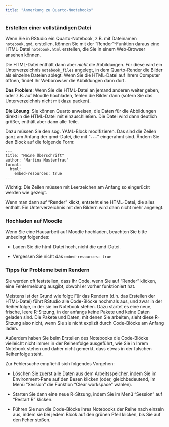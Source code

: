 ```yaml
---
title: "Anmerkung zu Quarto-Nootebooks"
---
```


### Erstellen einer vollständigen Datei

Wenn Sie in RStudio ein Quarto-Notebook, z.B. mit Dateinamen `notebook.qmd`, erstellen, können Sie mit der "Render"-Funktion daraus eine HTML-Datei `notebook.html` erstellen, die Sie in einem Web-Browser ansehen können. 

Die HTML-Datei enthält dann aber *nicht* die Abbildungen. Für diese wird ein Unterverzeichnis `notebook_files` angelegt, in dem Quarto-Render die Bilder als einzelne Dateien ablegt. Wenn Sie die HTML-Datei auf Ihrem Computer öffnen, findet Ihr Webbrowser die Abbildungen dann dort.

**Das Problem**: Wenn Sie die HTML-Datei an jemand anderen weiter geben, oder z.B. auf Moodle hochladen, fehlen die Bilder dann (sofern Sie das Unterverzeichnis nicht mit dazu packen).

**Die Lösung**: Sie können Quarto anweisen, die Daten für die Abbildungen direkt in die HTML-Datei mit einzuschließen. Die Datei wird dann deutlich größer, enthält aber dann alle Teile.

Dazu müssen Sie den sog. YAML-Block modifizieren. Das sind die Zeilen ganz am Anfang der qmd-Datei, die mit "`---`" eingerahmt sind. Ändern Sie den Block auf die folgende Form:

```
---
title: "Meine Überschrift"
author: "Martina Musterfrau"
format: 
  html:
    embed-resources: true
---
```

Wichtig: Die Zeilen müssen mit Leerzeichen am Anfang so eingerückt werden wie gezeigt.

Wenn man dann auf "Render" klickt, entsteht eine HTML-Datei, die alles enthält. Ein Unterverzeichnis mit den Bildern wird dann nicht mehr angelegt.

### Hochladen auf Moodle

Wenn Sie eine Hausarbeit auf Moodle hochladen, beachten Sie bitte unbedingt folgendes:

- Laden Sie die html-Datei hoch, nicht die qmd-Datei.

- Vergessen Sie nicht das `embed-resources: true`

### Tipps für Probleme beim Rendern

Sie werden oft feststellen, dass Ihr Code, wenn Sie auf "Render" klicken, eine Fehlermeldung ausgibt, obwohl er vorher funktioniert hat. 

Meistens ist der Grund wie folgt: Für das Rendern (d.h. das Erstellen der HTML-Datei) führt RStudio alle Code-Blöcke nochmals aus, und zwar in der Reihenfolge, in der sie im Notebook stehen. Dazu startet es eine neue, frische, leere R-Sitzung, in der anfangs keine Pakete und keine Daten geladen sind. Die Pakete und Daten, mit denen Sie arbeiten, sieht diese R-Sitzung also nicht, wenn Sie sie nicht explizit durch Code-Blöcke am Anfang laden. 

Außerdem haben Sie beim Erstellen des Notebooks die Code-Blöcke vielleicht nicht immer in der Reihenfolge ausgeführt, wie Sie in Ihrem Notebook stehen und daher nicht gemerkt, dass etwas in der falschen Reihenfolge steht.

Zur Fehlersuche empfiehlt sich folgendes Vorgehen:

- Löschen Sie zuerst alle Daten aus dem Arbeitsspeicher, indem Sie im Environment-Pane auf den Besen klicken (oder, gleichbedeutend, im Menü "Session" die Funktion "Clear workspace" wählen).

- Starten Sie dann eine neue R-Sitzung, indem Sie im Menü "Session" auf "Restart R" klicken.

- Führen Sie nun die Code-Blöcke ihres Notebooks der Reihe nach einzeln aus, indem sie bei jedem Blcok auf den grünen Pfeil klicken, bis Sie auf den Feher stoßen.